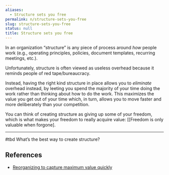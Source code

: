 ```yaml
---
aliases:
  - Structure sets you free
permalink: n/structure-sets-you-free
slug: structure-sets-you-free
status: null
title: Structure sets you free
---
```

In an organization “structure” is any piece of process around _how_ people work (e.g., operating principles, policies, document templates, recurring meetings, etc.).

Unfortunately, structure is often viewed as useless overhead because it reminds people of red tape/bureaucracy.

Instead, having the right kind structure in place allows you to _eliminate_ overhead instead, by leeting you spend the majority of your time doing the work rather than thinking about how to do the work. This maximizes the value you get out of your time which, in turn, allows you to move faster and more deliberately than your competition.

You can think of creating structure as giving up some of your freedom, which is what makes your freedom to really acquire value: [[Freedom is only valuable when forgone].

---

#tbd What’s the best way to create structure?

## References

- [Reorganizing to capture maximum value quickly](https://www.mckinsey.com/business-functions/organization/our-insights/reorganizing-to-capture-maximum-value-quickly)
